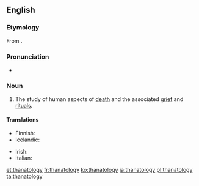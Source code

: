 ==English==
{{wikipedia}}

===Etymology===
From {{confix|thanato|ology}}.

===Pronunciation===
* {{a|UK}} {{IPA|/θanəˈtɒlədʒi/}}

===Noun===
{{en-noun|-}}

# {{context|psychology}} The study of human aspects of [[death]] and the associated [[grief]] and [[ritual]]s.

====Translations====
{{trans-top|study of human aspects of death}}
* Finnish: {{t-|fi|tanatologia}}
* Icelandic: {{t-|is|dauðafræði|f}}
{{trans-mid}}
* Irish: {{t-|ga|báseolaíocht|f}}
* Italian: {{t+|it|tanatologia|f}}
{{trans-bottom}}

[[et:thanatology]]
[[fr:thanatology]]
[[ko:thanatology]]
[[ja:thanatology]]
[[pl:thanatology]]
[[ta:thanatology]]